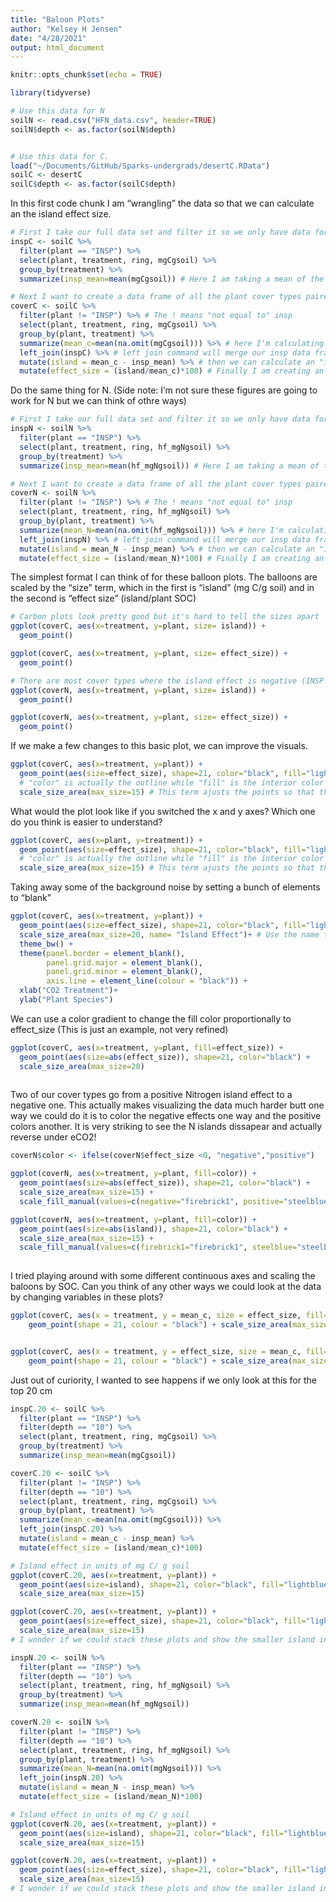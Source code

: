 ```yaml
---
title: "Baloon Plots"
author: "Kelsey H Jensen"
date: "4/28/2021"
output: html_document
---
```


```r
knitr::opts_chunk$set(echo = TRUE)

library(tidyverse)

# Use this data for N
soilN <- read.csv("HFN_data.csv", header=TRUE)
soilN$depth <- as.factor(soilN$depth)


# Use this data for C. 
load("~/Documents/GitHub/Sparks-undergrads/desertC.RData")
soilC <- desertC
soilC$depth <- as.factor(soilC$depth)
```


In this first code chunk I am "wrangling" the data so that we can calculate an the island effect size.  
```r
# First I take our full data set and filter it so we only have data for interspace
inspC <- soilC %>% 
  filter(plant == "INSP") %>% 
  select(plant, treatment, ring, mgCgsoil) %>% 
  group_by(treatment) %>% 
  summarize(insp_mean=mean(mgCgsoil)) # Here I am taking a mean of the SOC concentration across depths (mgC/ g Soil)

# Next I want to create a data frame of all the plant cover types paired with the INSP data
coverC <- soilC %>% 
  filter(plant != "INSP") %>% # The ! means "not equal to" insp
  select(plant, treatment, ring, mgCgsoil) %>% 
  group_by(plant, treatment) %>% 
  summarize(mean_c=mean(na.omit(mgCgsoil))) %>% # here I'm calculating means again
  left_join(inspC) %>% # left join command will merge our insp data frame from above to this new data frame
  mutate(island = mean_c - insp_mean) %>% # then we can calculate an "island" number by subtracting the mean insp soc concentration from the plant soc conecentration 
  mutate(effect_size = (island/mean_c)*100) # Finally I am creating an "effect size" by dividing the "island" value by the original concentration of plant soc which should make it a more relative term that is comparable between plant types. I multiplied by 100 just so the values are easier to see


```

Do the same thing for N. (Side note: I'm not sure these figures are going to work for N but we can think of othre ways)
```r
# First I take our full data set and filter it so we only have data for interspace
inspN <- soilN %>% 
  filter(plant == "INSP") %>% 
  select(plant, treatment, ring, hf_mgNgsoil) %>% 
  group_by(treatment) %>% 
  summarize(insp_mean=mean(hf_mgNgsoil)) # Here I am taking a mean of the SOC concentration across depths (mgC/ g Soil)

# Next I want to create a data frame of all the plant cover types paired with the INSP data
coverN <- soilN %>% 
  filter(plant != "INSP") %>% # The ! means "not equal to" insp
  select(plant, treatment, ring, hf_mgNgsoil) %>% 
  group_by(plant, treatment) %>% 
  summarize(mean_N=mean(na.omit(hf_mgNgsoil))) %>% # here I'm calculating means again
  left_join(inspN) %>% # left join command will merge our insp data frame from above to this new data frame
  mutate(island = mean_N - insp_mean) %>% # then we can calculate an "island" number by subtracting the mean insp soc concentration from the plant soc conecentration 
  mutate(effect_size = (island/mean_N)*100) # Finally I am creating an "effect size" by dividing the "island" value by the original concentration of plant soc which should make it a more relative term that is comparable between plant types. I multiplied by 100 just so the values are easier to see


```

The simplest format I can think of for these balloon plots. The balloons are scaled by the "size" term, which in the first is "island" (mg C/g soil) and in the second is "effect size" (island/plant SOC)
```r
# Carbon plots look pretty good but it's hard to tell the sizes apart
ggplot(coverC, aes(x=treatment, y=plant, size= island)) + 
  geom_point()

ggplot(coverC, aes(x=treatment, y=plant, size= effect_size)) + 
  geom_point()

# There are most cover types where the island effect is negative (INSP > plant) which doesn't translate well
ggplot(coverN, aes(x=treatment, y=plant, size= island)) + 
  geom_point()

ggplot(coverN, aes(x=treatment, y=plant, size= effect_size)) + 
  geom_point()
```

If we make a few changes to this basic plot, we can improve the visuals.
```r
ggplot(coverC, aes(x=treatment, y=plant)) + 
  geom_point(aes(size=effect_size), shape=21, color="black", fill="lightblue") + 
  # "color" is actually the outline while "fill" is the interior color
  scale_size_area(max_size=15) # This term ajusts the points so that the largest size is bigger

```

What would the plot look like if you switched the x and y axes? Which one do you think is easier to understand?
```r
ggplot(coverC, aes(x=plant, y=treatment)) + 
  geom_point(aes(size=effect_size), shape=21, color="black", fill="lightblue") + 
  # "color" is actually the outline while "fill" is the interior color
  scale_size_area(max_size=15) # This term ajusts the points so that the largest size is bigger

```


Taking away some of the background noise by setting a bunch of elements to "blank"
```r

ggplot(coverC, aes(x=treatment, y=plant)) + 
  geom_point(aes(size=effect_size), shape=21, color="black", fill="lightblue") +
  scale_size_area(max_size=20, name= "Island Effect")+ # Use the name term to change the legend title
  theme_bw() +
  theme(panel.border = element_blank(),
        panel.grid.major = element_blank(),
        panel.grid.minor = element_blank(), 
        axis.line = element_line(colour = "black")) +
  xlab("CO2 Treatment")+
  ylab("Plant Species")

```

We can use a color gradient to change the fill color proportionally to effect_size (This is just an example, not very refined)
```r
ggplot(coverC, aes(x=treatment, y=plant, fill=effect_size)) + 
  geom_point(aes(size=abs(effect_size)), shape=21, color="black") +
  scale_size_area(max_size=20)
  
```


Two of our cover types go from a positive Nitrogen island effect to a negative one. This actually makes visualizing the data much harder butt one way we could do it is to color the negative effects one way and the positive colors another. It is very striking to see the N islands dissapear and actually reverse under eCO2!
```r

coverN$color <- ifelse(coverN$effect_size <0, "negative","positive")

ggplot(coverN, aes(x=treatment, y=plant, fill=color)) + 
  geom_point(aes(size=abs(effect_size)), shape=21, color="black") +
  scale_size_area(max_size=15) +
  scale_fill_manual(values=c(negative="firebrick1", positive="steelblue"))

ggplot(coverN, aes(x=treatment, y=plant, fill=color)) + 
  geom_point(aes(size=abs(island)), shape=21, color="black") +
  scale_size_area(max_size=15) +
  scale_fill_manual(values=c(firebrick1="firebrick1", steelblue="steelblue"))
  

```


I tried playing around with some different continuous axes and scaling the baloons by SOC. Can you think of any other ways we could look at the data by changing variables in these plots?
```r
ggplot(coverC, aes(x = treatment, y = mean_c, size = effect_size, fill=plant)) +
    geom_point(shape = 21, colour = "black") + scale_size_area(max_size=15) 


ggplot(coverC, aes(x = treatment, y = effect_size, size = mean_c, fill=plant)) +
    geom_point(shape = 21, colour = "black") + scale_size_area(max_size=5)

```


Just out of curiority, I wanted to see happens if we only look at this for the top 20 cm
```r
inspC.20 <- soilC %>% 
  filter(plant == "INSP") %>% 
  filter(depth == "10") %>% 
  select(plant, treatment, ring, mgCgsoil) %>% 
  group_by(treatment) %>% 
  summarize(insp_mean=mean(mgCgsoil)) 

coverC.20 <- soilC %>% 
  filter(plant != "INSP") %>% 
  filter(depth == "10") %>% 
  select(plant, treatment, ring, mgCgsoil) %>% 
  group_by(plant, treatment) %>% 
  summarize(mean_c=mean(na.omit(mgCgsoil))) %>% 
  left_join(inspC.20) %>%
  mutate(island = mean_c - insp_mean) %>% 
  mutate(effect_size = (island/mean_c)*100)

# Island effect in units of mg C/ g soil
ggplot(coverC.20, aes(x=treatment, y=plant)) + 
  geom_point(aes(size=island), shape=21, color="black", fill="lightblue") +
  scale_size_area(max_size=15)

ggplot(coverC.20, aes(x=treatment, y=plant)) + 
  geom_point(aes(size=effect_size), shape=21, color="black", fill="lightblue") +
  scale_size_area(max_size=15)
# I wonder if we could stack these plots and show the smaller island inside the larger one?

```

```r
inspN.20 <- soilN %>% 
  filter(plant == "INSP") %>% 
  filter(depth == "10") %>% 
  select(plant, treatment, ring, hf_mgNgsoil) %>% 
  group_by(treatment) %>% 
  summarize(insp_mean=mean(hf_mgNgsoil)) 

coverN.20 <- soilN %>% 
  filter(plant != "INSP") %>% 
  filter(depth == "10") %>% 
  select(plant, treatment, ring, hf_mgNgsoil) %>% 
  group_by(plant, treatment) %>% 
  summarize(mean_N=mean(na.omit(mgNgsoil))) %>% 
  left_join(inspN.20) %>%
  mutate(island = mean_N - insp_mean) %>% 
  mutate(effect_size = (island/mean_N)*100)

# Island effect in units of mg C/ g soil
ggplot(coverN.20, aes(x=treatment, y=plant)) + 
  geom_point(aes(size=island), shape=21, color="black", fill="lightblue") +
  scale_size_area(max_size=15)

ggplot(coverN.20, aes(x=treatment, y=plant)) + 
  geom_point(aes(size=effect_size), shape=21, color="black", fill="lightblue") +
  scale_size_area(max_size=15)
# I wonder if we could stack these plots and show the smaller island inside the larger one?



```